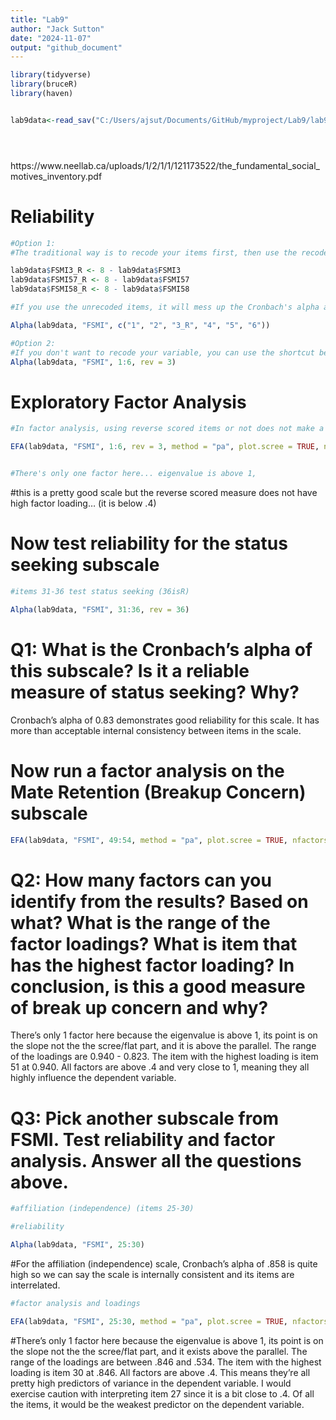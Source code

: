 ---
title: "Lab9"
author: "Jack Sutton"
date: "2024-11-07"
output: "github_document"
---



```{r}
library(tidyverse)
library(bruceR)
library(haven)


lab9data<-read_sav("C:/Users/ajsut/Documents/GitHub/myproject/Lab9/lab9data.sav")





```

https://www.neellab.ca/uploads/1/2/1/1/121173522/the_fundamental_social_motives_inventory.pdf

# Reliability
```{r}
#Option 1: 
#The traditional way is to recode your items first, then use the recoded items to test reliability

lab9data$FSMI3_R <- 8 - lab9data$FSMI3
lab9data$FSMI57_R <- 8 - lab9data$FSMI57
lab9data$FSMI58_R <- 8 - lab9data$FSMI58

#If you use the unrecoded items, it will mess up the Cronbach's alpha and lead you to draw wrong conclusion

Alpha(lab9data, "FSMI", c("1", "2", "3_R", "4", "5", "6"))

#Option 2:
#If you don't want to recode your variable, you can use the shortcut below
Alpha(lab9data, "FSMI", 1:6, rev = 3)


```
# Exploratory Factor Analysis
```{r}
#In factor analysis, using reverse scored items or not does not make a difference in interpretation. If you use unrecoded items, it will just make the loadings negative

EFA(lab9data, "FSMI", 1:6, rev = 3, method = "pa", plot.scree = TRUE, nfactors = c("parallel"))


#There's only one factor here... eigenvalue is above 1,
```
#this is a pretty good scale but the reverse scored measure does not have high factor loading... (it is below .4)

# Now test reliability for the status seeking subscale
```{r}
#items 31-36 test status seeking (36isR)

Alpha(lab9data, "FSMI", 31:36, rev = 36)


```
# Q1: What is the Cronbach's alpha of this subscale? Is it a reliable measure of status seeking? Why? 

Cronbach's alpha of 0.83 demonstrates good reliability for this scale. It has more than acceptable internal consistency between items in the scale.

# Now run a factor analysis on the Mate Retention (Breakup Concern) subscale
```{r}

EFA(lab9data, "FSMI", 49:54, method = "pa", plot.scree = TRUE, nfactors = c("parallel"))

```

# Q2: How many factors can you identify from the results? Based on what? What is the range of the factor loadings? What is item that has the highest factor loading? In conclusion, is this a good measure of break up concern and why?

There's only 1 factor here because the eigenvalue is above 1, its point is on the slope not the the scree/flat part, and it is above the parallel. The range of the loadings are 0.940 - 0.823. The item with the highest loading is item 51 at 0.940. All factors are above .4 and very close to 1, meaning they all highly influence the dependent variable.

# Q3: Pick another subscale from FSMI. Test reliability and factor analysis. Answer all the questions  above. 

```{r}

#affiliation (independence) (items 25-30)

#reliability

Alpha(lab9data, "FSMI", 25:30)

```
#For the affiliation (independence) scale, Cronbach's alpha of .858 is quite high so we can say the scale is internally consistent and its items are interrelated.

```{r}
#factor analysis and loadings

EFA(lab9data, "FSMI", 25:30, method = "pa", plot.scree = TRUE, nfactors = c("parallel"))

```
#There's only 1 factor here because the eigenvalue is above 1, its point is on the slope not the the scree/flat part, and it exists above the parallel. The range of the loadings are between .846 and .534. The item with the highest loading is item 30 at .846. All factors are above .4. This means they're all pretty high predictors of variance in the dependent variable. I would exercise caution with interpreting item 27 since it is a bit close to .4. Of all the items, it would be the weakest predictor on the dependent variable.